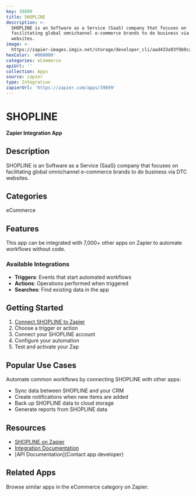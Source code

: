 ```yaml
---
key: 39899
title: SHOPLINE
description: >-
  SHOPLINE is an Software as a Service (SaaS) company that focuses on
  facilitating global omnichannel e-commerce brands to do business via DTC
  websites.
image: >-
  https://zapier-images.imgix.net/storage/developer_cli/aad433a93f9b9ca32252b66518bc3df1.png?auto=format%2Ccompress&ixlib=python-3.0.0&q=50
hexColor: '#000000'
categories: eCommerce
apiUrl: ''
collection: Apps
source: zapier
type: Integration
zapierUrl: 'https://zapier.com/apps/39899'
---
```

# SHOPLINE

**Zapier Integration App**

## Description

SHOPLINE is an Software as a Service (SaaS) company that focuses on facilitating global omnichannel e-commerce brands to do business via DTC websites.

## Categories

eCommerce

## Features

This app can be integrated with 7,000+ other apps on Zapier to automate workflows without code.

### Available Integrations

- **Triggers**: Events that start automated workflows
- **Actions**: Operations performed when triggered
- **Searches**: Find existing data in the app

## Getting Started

1. [Connect SHOPLINE to Zapier](https://zapier.com/apps/39899)
2. Choose a trigger or action
3. Connect your SHOPLINE account
4. Configure your automation
5. Test and activate your Zap

## Popular Use Cases

Automate common workflows by connecting SHOPLINE with other apps:

- Sync data between SHOPLINE and your CRM
- Create notifications when new items are added
- Back up SHOPLINE data to cloud storage
- Generate reports from SHOPLINE data

## Resources

- [SHOPLINE on Zapier](https://zapier.com/apps/39899)
- [Integration Documentation](https://zapier.com/apps/39899/integrations)
- [API Documentation](Contact app developer)

## Related Apps

Browse similar apps in the eCommerce category on Zapier.
